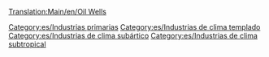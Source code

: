 [[Translation:Main/en/Oil Wells]]{{en/-}}
{{es/Industrias| nombre=Pozos petrolíferos
| imagen=Oilwells.png
| climas=[[Main/en/Clima/Es#Templado|Templado]], [[Main/en/Clima/Es#Subártico|Subártico]], [[Main/en/Clima/Es#Subtropical|Subtropical]]
| acepta=nada
| produce=[[Main/es/Petróleo|Petróleo]]
| notas= Tienen tendencia a quedarse secos después de funcionar durante muchos años.
}}


[[Category:es/Industrias primarias]]
[[Category:es/Industrias de clima templado]]
[[Category:es/Industrias de clima subártico]]
[[Category:es/Industrias de clima subtropical]]